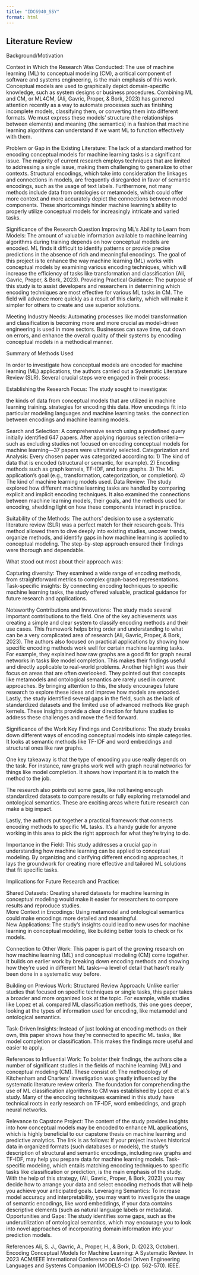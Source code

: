 ```yaml
---
title: "IDC6940_SSY"
format: html
---
```


## Literature Review 
Background/Motivation

Context in Which the Research Was Conducted:
The use of machine learning (ML) to conceptual modeling (CM), a critical component of software and systems engineering, is the main emphasis of this work. 
Conceptual models are used to graphically depict domain-specific knowledge, such as system designs or business procedures. Combining ML and CM, or ML4CM, 
(Ali, Gavric, Proper, & Bork, 2023) has garnered attention recently as a way to automate processes such as finishing incomplete models, classifying them, or converting them into different formats. 
We must express these models' structure (the relationships between elements) and meaning (the semantics) in a fashion that machine learning algorithms can 
understand 
if we want ML to function effectively with them.

Problem or Gap in the Existing Literature:
The lack of a standard method for encoding conceptual models for machine learning tasks is a significant issue. The majority of current research employs techniques that 
are limited to addressing a single issue, making them challenging to generalize to other contexts. Structural encodings, which take into consideration the linkages and 
connections in models, are frequently disregarded in favor of semantic encodings, such as the usage of text labels. Furthermore, not many methods include data from 
ontologies or metamodels, which could offer more context and more accurately depict the connections between model components. These shortcomings hinder machine learning's 
ability to properly utilize conceptual models for increasingly intricate and varied tasks.

Significance of the Research Question
Improving ML’s Ability to Learn from Models:
The amount of valuable information available to machine learning algorithms during training depends on how conceptual models are encoded. ML finds it difficult to 
identify patterns or provide precise predictions in the absence of rich and meaningful encodings. The goal of this project is to enhance the way machine learning (ML) 
works with conceptual models by examining various encoding techniques, which will increase the efficiency of tasks like transformation and classification (Ali, Gavric, Proper, & Bork, 2023).
Providing Practical Guidance:
The purpose of this study is to assist developers and researchers in determining which encoding techniques are most effective for various ML tasks in CM. The field 
will 
advance more quickly as a result of this clarity, which will make it simpler for others to create and use superior solutions.

Meeting Industry Needs:
Automating processes like model transformation and classification is becoming more and more crucial as model-driven engineering is used in more sectors. Businesses can 
save time, cut down on errors, and enhance the overall quality of their systems by encoding conceptual models in a methodical manner.

Summary of Methods Used

In order to investigate how conceptual models are encoded for machine learning (ML) applications, the authors carried out a Systematic Literature Review (SLR). Several crucial steps were engaged 
in their process:

Establishing the Research Focus: The study sought to investigate:

the kinds of data from conceptual models that are utilized in machine learning training.
strategies for encoding this data.
How encodings fit into particular modeling languages and machine learning tasks.
the connection between encodings and machine learning models.

Search and Selection:
A comprehensive search using a predefined query initially identified 647 papers. After applying rigorous selection criteria—such as excluding studies not focused on 
encoding conceptual models for machine learning—37 papers were ultimately selected.
Categorization and Analysis:
Every chosen paper was categorized according to:
1) The kind of data that is encoded (structural or semantic, for example).
2) Encoding methods such as graph kernels, TF-IDF, and bare graphs.
3) The ML application's goal (e.g., transformation, categorization, or completion).
4) The kind of machine learning models used.
Data Review:
The study explored how different machine learning tasks are handled by comparing explicit and implicit encoding techniques. It also examined the connections between 
machine learning models, their goals, and the methods used for encoding, shedding light on how these components interact in practice.

Suitability of the Methods:
The authors’ decision to use a systematic literature review (SLR) was a perfect match for their research goals. This method allowed them to dive deeply into existing studies,
uncover trends, organize methods, and identify gaps in how machine learning is applied to conceptual modeling. The step-by-step approach ensured their findings were thorough and dependable.

What stood out most about their approach was:

Capturing diversity: They examined a wide range of encoding methods, from straightforward metrics to complex graph-based representations.
Task-specific insights: By connecting encoding techniques to specific machine learning tasks, the study offered valuable, practical guidance for future research and applications.

Noteworthy Contributions and Innovations:
The study made several important contributions to the field. One of the key achievements was creating a simple and clear system to classify encoding methods and their use cases. 
This framework helps bring order and understanding to what can be a very complicated area of research (Ali, Gavric, Proper, & Bork, 2023).
The authors also focused on practical applications by showing how specific encoding methods work well for certain machine learning tasks. For example, they explained how raw graphs are a 
good fit for graph neural networks in tasks like model completion. This makes their findings useful and directly applicable to real-world problems.
Another highlight was their focus on areas that are often overlooked. They pointed out that concepts like metamodels and ontological semantics are rarely used in current approaches. By bringing 
attention to this, the study encourages future research to explore these ideas and improve how models are encoded.
Lastly, the study identified several gaps in the field, such as the lack of standardized datasets and the limited use of advanced methods like graph kernels. These insights provide a clear direction 
for future studies to address these challenges and move the field forward.

Significance of the Work
Key Findings and Contributions:
The study breaks down different ways of encoding conceptual models into simple categories. It looks at semantic methods like TF-IDF and word embeddings and structural ones like raw graphs.  

One key takeaway is that the type of encoding you use really depends on the task. For instance, raw graphs work well with graph neural networks for things like model completion. It shows how important it is to match the method to the job.  

The research also points out some gaps, like not having enough standardized datasets to compare results or fully exploring metamodel and ontological semantics. These are exciting areas where future research can make a big impact.  

Lastly, the authors put together a practical framework that connects encoding methods to specific ML tasks. It’s a handy guide for anyone working in this area to pick the right approach for what they’re trying to do.

Importance in the Field:
This study addresses a crucial gap in understanding how machine learning can be applied to conceptual modeling. By organizing and clarifying different encoding approaches, it lays the groundwork for creating more effective and tailored ML solutions that fit specific tasks.

Implications for Future Research and Practice:     

Shared Datasets: Creating shared datasets for machine learning in conceptual modeling would make it easier for researchers to compare results and reproduce studies.  
More Context in Encodings: Using metamodel and ontological semantics could make encodings more detailed and meaningful.  
New Applications: The study’s insights could lead to new uses for machine learning in conceptual modeling, like building better tools to check or fix models.

Connection to Other Work:
This paper is part of the growing research on how machine learning (ML) and conceptual modeling (CM) come together. It builds on earlier work by breaking down encoding methods and showing how they’re used in different ML tasks—a level of detail that hasn’t really been done in a systematic way before.

Building on Previous Work:
Structured Review Approach: Unlike earlier studies that focused on specific techniques or single tasks, this paper takes a broader and more organized look at 
the topic. For example, while studies like Lopez et al. compared ML classification methods, this one goes deeper, looking at the types of information used for encoding, like metamodel and ontological semantics.  

Task-Driven Insights: Instead of just looking at encoding methods on their own, this paper shows how they’re connected to specific ML tasks, like model completion or classification. This makes the findings more useful and easier to apply.  

References to Influential Work:
To bolster their findings, the authors cite a number of significant studies in the fields of machine learning (ML) and conceptual modeling (CM). 
These consist of: 
The methodology of Kitchenham and Charters' investigation was greatly influenced by the systematic literature review criteria. 
The foundation for comprehending the use of ML classification algorithms to CM was established by Lopez et al.'s study. 
Many of the encoding techniques examined in this study have technical roots in early research on TF-IDF, word embeddings, and graph neural networks. 

Relevance to Capstone Project:
The content of the study provides insights into how conceptual models may be encoded to enhance ML applications, which is highly beneficial to our capstone thesis on machine learning and predictive analytics. The link is as follows: 
If your project involves historical data in organized formats (such databases or models), the study's description of structural and semantic encodings, including raw graphs and TF-IDF, may help you prepare data for machine learning models. 
Task-specific modeling, which entails matching encoding techniques to specific tasks like classification or prediction, is the main emphasis of the study. With the help of this strategy, (Ali, Gavric, Proper, & Bork, 2023) you may decide how to arrange your data and select encoding methods that will help you achieve your anticipated goals.
Leveraging Semantics: To increase model accuracy and interpretability, you may want to investigate the usage of semantic encodings, like word embeddings, if your data contains descriptive elements (such as natural language labels or metadata).
Opportunities and Gaps: The study identifies some gaps, such as the underutilization of ontological semantics, which may encourage you to look into novel approaches of incorporating domain information into your prediction models.

References
Ali, S. J., Gavric, A., Proper, H., & Bork, D. (2023, October). Encoding Conceptual Models for Machine Learning: A Systematic Review. In 2023 ACM/IEEE International Conference on Model Driven Engineering Languages and Systems Companion (MODELS-C) (pp. 562-570). IEEE.